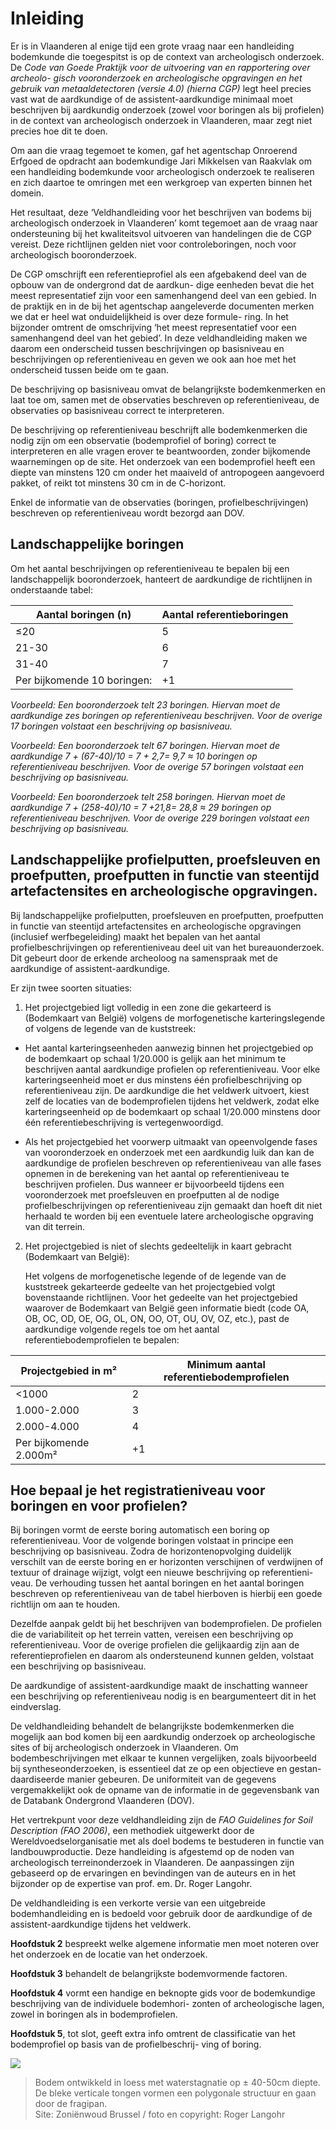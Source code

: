 # Inleiding

Er is in Vlaanderen al enige tijd een grote vraag naar een handleiding bodemkunde die toegespitst is op de context van archeologisch onderzoek. De *Code van Goede Praktijk voor de uitvoering van en rapportering over archeolo- gisch vooronderzoek en archeologische opgravingen en het gebruik van metaaldetectoren (versie 4.0) (hierna CGP)* legt heel precies vast wat de aardkundige of de assistent-aardkundige minimaal moet beschrijven bij aardkundig onderzoek (zowel voor boringen als bij profielen) in de context van archeologisch onderzoek in Vlaanderen, maar zegt niet precies hoe dit te doen.

Om aan die vraag tegemoet te komen, gaf het agentschap Onroerend Erfgoed de opdracht aan bodemkundige Jari Mikkelsen van Raakvlak om een handleiding bodemkunde voor archeologisch onderzoek te realiseren en zich daartoe te omringen met een werkgroep van experten binnen het domein.

Het resultaat, deze 'Veldhandleiding voor het beschrijven van bodems bij archeologisch onderzoek in Vlaanderen' komt tegemoet aan de vraag naar ondersteuning bij het kwaliteitsvol uitvoeren van handelingen die de CGP vereist. Deze richtlijnen gelden niet voor controleboringen, noch voor archeologisch booronderzoek.

De CGP omschrijft een referentieprofiel als een afgebakend deel van de opbouw van de ondergrond dat de aardkun- dige eenheden bevat die het meest representatief zijn voor een samenhangend deel van een gebied. In de praktijk en in de bij het agentschap aangeleverde documenten merken we dat er heel wat onduidelijkheid is over deze formule- ring. In het bijzonder omtrent de omschrijving 'het meest representatief voor een samenhangend deel van het gebied'. In deze veldhandleiding maken we daarom een onderscheid tussen beschrijvingen op basisniveau en beschrijvingen op referentieniveau en geven we ook aan hoe met het onderscheid tussen beide om te gaan.

De beschrijving op basisniveau omvat de belangrijkste bodemkenmerken en laat toe om, samen met de observaties beschreven op referentieniveau, de observaties op basisniveau correct te interpreteren.

De beschrijving op referentieniveau beschrijft alle bodemkenmerken die nodig zijn om een observatie (bodemprofiel of boring) correct te interpreteren en alle vragen erover te beantwoorden, zonder bijkomende waarnemingen op de site. Het onderzoek van een bodemprofiel heeft een diepte van minstens 120 cm onder het maaiveld of antropogeen aangevoerd pakket, of reikt tot minstens 30 cm in de C-horizont.

Enkel de informatie van de observaties (boringen, profielbeschrijvingen) beschreven op referentieniveau wordt bezorgd aan DOV.

## Landschappelijke boringen

Om het aantal beschrijvingen op referentieniveau te bepalen bij een landschappelijk booronderzoek, hanteert de aardkundige de richtlijnen in onderstaande tabel:

| Aantal boringen (n)              | Aantal referentieboringen|
|----------------------------------|--------------------------|
| ≤20                              | 5                         |
| 21-30                            | 6                         |
| 31-40                            | 7                         |
| Per bijkomende 10 boringen:      | +1                        |

*Voorbeeld: Een booronderzoek telt 23 boringen. Hiervan moet de aardkundige zes boringen op referentieniveau beschrijven. Voor de overige 17 boringen volstaat een beschrijving op basisniveau.*

*Voorbeeld: Een booronderzoek telt 67 boringen. Hiervan moet de aardkundige 7 + (67-40)/10 = 7 + 2,7= 9,7 ≈ 10 boringen op referentieniveau beschrijven. Voor de overige 57 boringen volstaat een beschrijving op basisniveau.*

*Voorbeeld: Een booronderzoek telt 258 boringen. Hiervan moet de aardkundige 7 + (258-40)/10 = 7 +21,8= 28,8 ≈ 29 boringen op referentieniveau beschrijven. Voor de overige 229 boringen volstaat een beschrijving op basisniveau.*

## Landschappelijke profielputten, proefsleuven en proefputten, proefputten in functie van steentijd artefactensites en archeologische opgravingen.

Bij landschappelijke profielputten, proefsleuven en proefputten, proefputten in functie van steentijd artefactensites en archeologische opgravingen (inclusief werfbegeleiding) maakt het bepalen van het aantal profielbeschrijvingen op referentieniveau deel uit van het bureauonderzoek. Dit gebeurt door de erkende archeoloog na samenspraak met de aardkundige of assistent-aardkundige.

Er zijn twee soorten situaties:

1.  Het projectgebied ligt volledig in een zone die gekarteerd is (Bodemkaart van België) volgens de morfogenetische karteringslegende of volgens de legende van de kuststreek:

-   Het aantal karteringseenheden aanwezig binnen het projectgebied op de bodemkaart op schaal 1/20.000 is gelijk aan het minimum te beschrijven aantal aardkundige profielen op referentieniveau. Voor elke karteringseenheid moet er dus minstens één profielbeschrijving op referentieniveau zijn. De aardkundige die het veldwerk uitvoert, kiest zelf de locaties van de bodemprofielen tijdens het veldwerk, zodat elke karteringseenheid op de bodemkaart op schaal 1/20.000 minstens door één referentiebeschrijving is vertegenwoordigd.

-   Als het projectgebied het voorwerp uitmaakt van opeenvolgende fases van vooronderzoek en onderzoek met een aardkundig luik dan kan de aardkundige de profielen beschreven op referentieniveau van alle fases opnemen in de berekening van het aantal op referentieniveau te beschrijven profielen. Dus wanneer er bijvoorbeeld tijdens een vooronderzoek met proefsleuven en proefputten al de nodige profielbeschrijvingen op referentieniveau zijn gemaakt dan hoeft dit niet herhaald te worden bij een eventuele latere archeologische opgraving van dit terrein.

2.  Het projectgebied is niet of slechts gedeeltelijk in kaart gebracht (Bodemkaart van België):

    Het volgens de morfogenetische legende of de legende van de kuststreek gekarteerde gedeelte van het projectgebied volgt bovenstaande richtlijnen. Voor het gedeelte van het projectgebied waarover de Bodemkaart van België geen informatie biedt (code OA, OB, OC, OD, OE, OG, OL, ON, OO, OT, OU, OV, OZ, etc.), past de aardkundige volgende regels toe om het aantal referentiebodemprofielen te bepalen:

| Projectgebied in m²    | Minimum aantal referentiebodemprofielen |
|------------------------|-----------------------------------------|
| \<1000                 | 2                                       |
| 1.000-2.000            | 3                                       |
| 2.000-4.000            | 4                                       |
| Per bijkomende 2.000m² | +1                                      |

## Hoe bepaal je het registratieniveau voor boringen en voor profielen?

Bij boringen vormt de eerste boring automatisch een boring op referentieniveau. Voor de volgende boringen volstaat in principe een beschrijving op basisniveau. Zodra de horizontenopvolging duidelijk verschilt van de eerste boring en er horizonten verschijnen of verdwijnen of textuur of drainage wijzigt, volgt een nieuwe beschrijving op referentieni- veau. De verhouding tussen het aantal boringen en het aantal boringen beschreven op referentieniveau van de tabel hierboven is hierbij een goede richtlijn om aan te houden.

Dezelfde aanpak geldt bij het beschrijven van bodemprofielen. De profielen die de variabiliteit op het terrein vatten, vereisen een beschrijving op referentieniveau. Voor de overige profielen die gelijkaardig zijn aan de referentieprofielen en daarom als ondersteunend kunnen gelden, volstaat een beschrijving op basisniveau.

De aardkundige of assistent-aardkundige maakt de inschatting wanneer een beschrijving op referentieniveau nodig is en beargumenteert dit in het eindverslag.

De veldhandleiding behandelt de belangrijkste bodemkenmerken die mogelijk aan bod komen bij een aardkundig onderzoek op archeologische sites of bij archeologisch onderzoek in Vlaanderen. Om bodembeschrijvingen met elkaar te kunnen vergelijken, zoals bijvoorbeeld bij syntheseonderzoeken, is essentieel dat ze op een objectieve en gestan- daardiseerde manier gebeuren. De uniformiteit van de gegevens vergemakkelijkt ook de opname van de informatie in de gegevensbank van de Databank Ondergrond Vlaanderen (DOV).

Het vertrekpunt voor deze veldhandleiding zijn de *FAO Guidelines for Soil Description (FAO 2006)*, een methodiek uitgewerkt door de Wereldvoedselorganisatie met als doel bodems te bestuderen in functie van landbouwproductie. Deze handleiding is afgestemd op de noden van archeologisch terreinonderzoek in Vlaanderen. De aanpassingen zijn gebaseerd op de ervaringen en bevindingen van de auteurs en in het bijzonder op de expertise van prof. em. Dr. Roger Langohr.

De veldhandleiding is een verkorte versie van een uitgebreide bodemhandleiding en is bedoeld voor gebruik door de aardkundige of de assistent-aardkundige tijdens het veldwerk.

**Hoofdstuk 2** bespreekt welke algemene informatie men moet noteren over het onderzoek en de locatie van het onderzoek.

**Hoofdstuk 3** behandelt de belangrijkste bodemvormende factoren.

**Hoofdstuk 4** vormt een handige en beknopte gids voor de bodemkundige beschrijving van de individuele bodemhori- zonten of archeologische lagen, zowel in boringen als in bodemprofielen.

**Hoofdstuk 5**, tot slot, geeft extra info omtrent de classificatie van het bodemprofiel op basis van de profielbeschrij- ving of boring.

![](figuren/image3.jpeg)

>Bodem ontwikkeld in loess met waterstagnatie op ± 40-50cm diepte. De bleke verticale tongen vormen een polygonale structuur en gaan door de fragipan. <br>
Site: Zoniënwoud Brussel / foto en copyright: Roger Langohr
